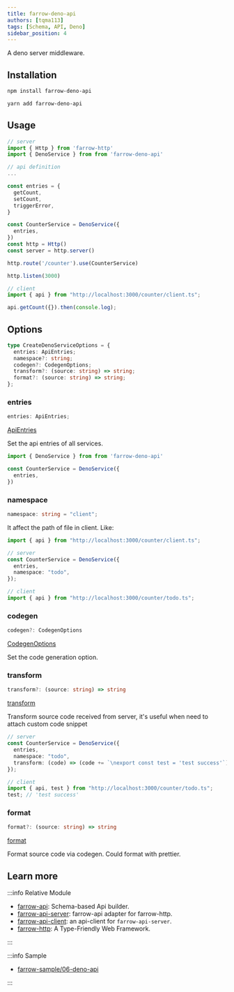 ```yaml
---
title: farrow-deno-api
authors: [tqma113]
tags: [Schema, API, Deno]
sidebar_position: 4
---
```



A deno server middleware.

## Installation

<Tabs groupId="package-tool">
<TabItem value="npm" label="npm">

```bash
npm install farrow-deno-api
```

</TabItem>
<TabItem value="yarn" label="Yarn" default>

```bash
yarn add farrow-deno-api
```

</TabItem>
</Tabs>

## Usage

```ts
// server
import { Http } from 'farrow-http'
import { DenoService } from from 'farrow-deno-api'

// api definition
...

const entries = {
  getCount,
  setCount,
  triggerError,
}

const CounterService = DenoService({
  entries,
})
const http = Http()
const server = http.server()

http.route('/counter').use(CounterService)

http.listen(3000)
```

```ts
// client
import { api } from "http://localhost:3000/counter/client.ts";

api.getCount({}).then(console.log);
```

## Options

```ts
type CreateDenoServiceOptions = {
  entries: ApiEntries;
  namespace?: string;
  codegen?: CodegenOptions;
  transform?: (source: string) => string;
  format?: (source: string) => string;
};
```

### entries

```ts
entries: ApiEntries;
```

[ApiEntries](https://github.com/Lucifier129/farrow/blob/master/packages/farrow-api/src/api.ts#L111)

Set the api entries of all services.

```ts
import { DenoService } from from 'farrow-deno-api'

const CounterService = DenoService({
  entries,
})
```

### namespace

```ts
namespace: string = "client";
```

It affect the path of file in client. Like:

```ts
import { api } from "http://localhost:3000/counter/client.ts";
```

```ts
// server
const CounterService = DenoService({
  entries,
  namespace: "todo",
});

// client
import { api } from "http://localhost:3000/counter/todo.ts";
```

### codegen

```ts
codegen?: CodegenOptions
```

[CodegenOptions](https://github.com/Lucifier129/farrow/blob/master/packages/farrow-api/src/codegen.ts#L126)

Set the code generation option.

### transform

```ts
transform?: (source: string) => string
```

[transform](https://github.com/Lucifier129/farrow/blob/master/packages/farrow/src/api-client/index.ts#L51)

Transform source code received from server, it's useful when need to attach custom code snippet

```ts
// server
const CounterService = DenoService({
  entries,
  namespace: "todo",
  transform: (code) => (code += `\nexport const test = 'test success'`),
});

// client
import { api, test } from "http://localhost:3000/counter/todo.ts";
test; // 'test success'
```

### format

```ts
format?: (source: string) => string
```

[format](https://github.com/Lucifier129/farrow/blob/master/packages/farrow/src/api-client/index.ts#L55)

Format source code via codegen. Could format with prettier.

## Learn more

:::info Relative Module

- [farrow-api](./02-farrow-api.mdx): Schema-based Api builder.
- [farrow-api-server](./03-farrow-api-server.mdx): farrow-api adapter for farrow-http.
- [farrow-api-client](./04-farrow-api-client.mdx): an api-client for `farrow-api-server`.
- [farrow-http](../pipeline/02-farrow-http.mdx): A Type-Friendly Web Framework.

:::

:::info Sample

- [farrow-sample/06-deno-api](https://github.com/tqma113/farrow-sample/tree/main/samples/06-deno-api)

:::
